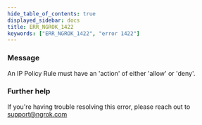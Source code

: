 ```yaml
---
hide_table_of_contents: true
displayed_sidebar: docs
title: ERR_NGROK_1422
keywords: ["ERR_NGROK_1422", "error 1422"]
---
```


### Message

An IP Policy Rule must have an 'action' of either 'allow' or 'deny'.

### Further help

If you're having trouble resolving this error, please reach out to [support@ngrok.com](mailto:support@ngrok.com?subject=Help%20with%20ERR_NGROK_1422)
